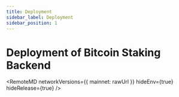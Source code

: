 ```yaml
---
title: Deployment
sidebar_label: Deployment
sidebar_position: 1
---
```


# Deployment of Bitcoin Staking Backend



<RemoteMD
  networkVersions={{
    mainnet: rawUrl
  }}
  hideEnv={true}
  hideRelease={true}
/>
